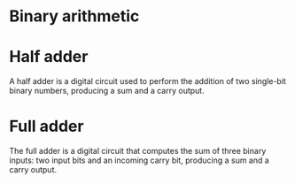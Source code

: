 # Binary arithmetic

# Half adder

A half adder is a digital circuit used to perform the addition of two single-bit binary numbers, producing a sum and a carry output.

<AdderCircuit type="half"/>



# Full adder

The full adder is a digital circuit that computes the sum of three binary inputs: two input bits and an incoming carry bit, producing a sum and a carry output.

<AdderCircuit type="full"/>

<KarnaughMap variables={2}/>

<KarnaughMap variables={3}/>

<KarnaughMap variables={4}/>

